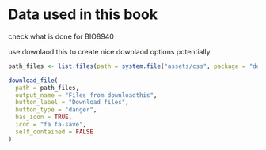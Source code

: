 # Data used in this book {#data}



check what is done for BIO8940

use downlaod this to create nice downlaod options potentially

```r
path_files <- list.files(path = system.file("assets/css", package = "downloadthis"), full.names = TRUE)

download_file(
  path = path_files,
  output_name = "Files from downloadthis",
  button_label = "Download files",
  button_type = "danger",
  has_icon = TRUE,
  icon = "fa fa-save",
  self_contained = FALSE
)
```
